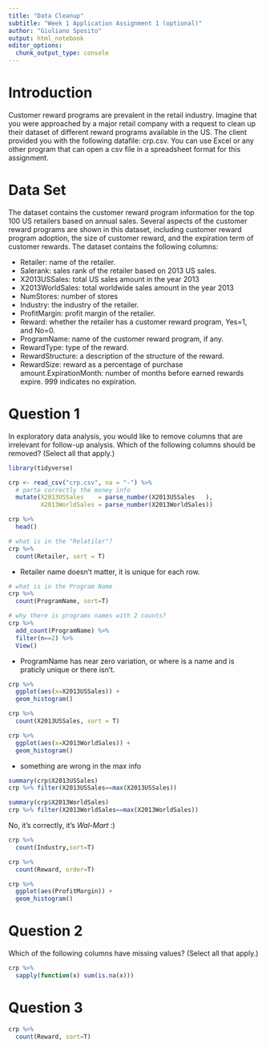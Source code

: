 ```yaml
---
title: "Data Cleanup"
subtitle: "Week 1 Application Assignment 1 (optional)"
author: "Giuliano Sposito"
output: html_notebook
editor_options: 
  chunk_output_type: console
---
```


# Introduction

Customer reward programs are prevalent in the retail industry. Imagine that you were approached by a major retail company with a request to clean up their dataset of different reward programs available in the US. The client provided you with the following datafile: crp.csv. You can use Excel or any other program that can open a csv file in a spreadsheet format for this assignment.

# Data Set

The dataset contains the customer reward program information for the top 100 US retailers based on annual sales. Several aspects of the customer reward programs are shown in this dataset, including customer reward program adoption, the size of customer reward, and the expiration term of customer rewards. The dataset contains the following columns:

* Retailer: name of the retailer.
* Salerank: sales rank of the retailer based on 2013 US sales.
* X2013USSales: total US sales amount in the year 2013
* X2013WorldSales: total worldwide sales amount in the year 2013
* NumStores: number of stores
* Industry: the industry of the retailer.
* ProfitMargin: profit margin of the retailer.
* Reward: whether the retailer has a customer reward program, Yes=1, and No=0.
* ProgramName: name of the customer reward program, if any.
* RewardType: type of the reward.
* RewardStructure: a description of the structure of the reward.
* RewardSize: reward as a percentage of purchase amount.ExpirationMonth: number of months before earned rewards expire. 999 indicates no expiration.

# Question 1

In exploratory data analysis, you would like to remove columns that are irrelevant for follow-up analysis. Which of the following columns should be removed? (Select all that apply.)

```r
library(tidyverse)

crp <- read_csv("crp.csv", na = "-") %>% 
  # parte correctly the money info
  mutate(X2013USSales    = parse_number(X2013USSales   ), 
         X2013WorldSales = parse_number(X2013WorldSales))

crp %>% 
  head()

# what is in the "Relatiler"?
crp %>% 
  count(Retailer, sort = T)

```

* Retailer name doesn't matter, it is unique for each row.

```r
# what is in the Program Name
crp %>% 
  count(ProgramName, sort=T)

# why there is programs names with 2 counts?
crp %>% 
  add_count(ProgramName) %>% 
  filter(n==2) %>% 
  View()

```

* ProgramName has near zero variation, or where is a name and is praticly unique or there isn't.

```r
crp %>% 
  ggplot(aes(x=X2013USSales)) +
  geom_histogram()

crp %>% 
  count(X2013USSales, sort = T)

crp %>% 
  ggplot(aes(x=X2013WorldSales)) +
  geom_histogram()

```

* something are wrong in the max info

```r

summary(crp$X2013USSales)
crp %>% filter(X2013USSales==max(X2013USSales))

summary(crp$X2013WorldSales)
crp %>% filter(X2013WorldSales==max(X2013WorldSales))

```

No, it's correctly, it's *Wal-Mart* :)

```r
crp %>% 
  count(Industry,sort=T)

crp %>% 
  count(Reward, order=T)

```

```r
crp %>% 
  ggplot(aes(ProfitMargin)) +
  geom_histogram()
```

# Question 2

Which of the following columns have missing values? (Select all that apply.)

```r

crp %>% 
  sapply(function(x) sum(is.na(x)))

```

# Question 3

```r
crp %>%
  count(Reward, sort=T)
```

